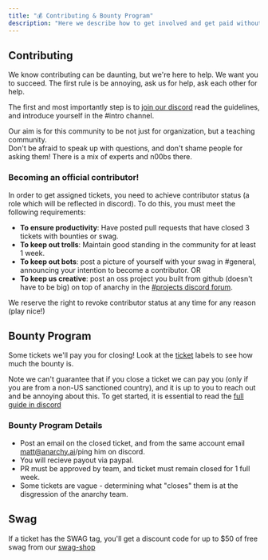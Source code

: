 ```yaml
---
title: "💰 Contributing & Bounty Program"
description: "Here we describe how to get involved and get paid without having to interview"
---
```


## Contributing

We know contributing can be daunting, but we're here to help.  We want you to succeed. The first rule is be annoying, ask us for help, ask each other for help.

The first and most importantly step is to [join our discord](https://discord.anarchy.ai/) read the guidelines, and introduce yourself in the #intro channel.

Our aim is for this community to be not just for organization, but a teaching community.  
Don't be afraid to speak up with questions, and don't shame people for asking them!
There is a mix of experts and n00bs there.

### Becoming an official contributor!

In order to get assigned tickets, you need to achieve contributor status (a role which will be reflected in discord).  To do this, you must meet the following requirements:

* **To ensure productivity**: Have posted pull requests that have closed 3 tickets with bounties or swag.
* **To keep out trolls**: Maintain good standing in the community for at least 1 week.
* **To keep out bots**: post a picture of yourself with your swag in #general, announcing your intention to become a contributor.
OR 
* **To keep us creative**: post an oss project you built from github (doesn't have to be big) on top of anarchy in the [#projects discord forum](https://discord.anarchy.ai/).

We reserve the right to revoke contributor status at any time for any reason (play nice!)

## Bounty Program

Some tickets we'll pay you for closing! Look at the [ticket](https://github.com/anarchy-ai/LLM-VM/issues) labels to see how much the bounty is. 

Note we can't guarantee that if you close a ticket we can pay you (only if you are from a non-US sanctioned country), 
and it is up to you to reach out and be annoying about this.  To get started, it is essential to read the [full guide in discord](https://discord.anarchy.ai/)

### Bounty Program Details

* Post an email on the closed ticket, and from the same account email matt@anarchy.ai/ping him on discord.
* You will recieve payout via paypal.
* PR must be approved by team, and ticket must remain closed for 1 full week.
* Some tickets are vague - determining what "closes" them is at the disgression of the anarchy team.

## Swag

If a ticket has the SWAG tag, you'll get a discount code for up to $50 of free swag from our [swag-shop](https://swag.anarchy.ai/)
